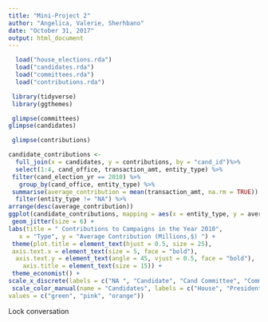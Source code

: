 ```yaml
---
title: "Mini-Project 2"
author: "Angelica, Valerie, Sherhbano"
date: "October 31, 2017"
output: html_document
---
```


```r
  load("house_elections.rda")
  load("candidates.rda")
  load("committees.rda")
  load("contributions.rda")

 library(tidyverse)
 library(ggthemes)

 glimpse(committees)
glimpse(candidates)

 glimpse(contributions)
```



```r
candidate_contributions <-
  full_join(x = candidates, y = contributions, by = "cand_id")%>%
  select(1:4, cand_office, transaction_amt, entity_type) %>%
 filter(cand_election_yr == 2010) %>%
   group_by(cand_office, entity_type) %>%
 summarise(average_contribution = mean(transaction_amt, na.rm = TRUE)) %>%
  filter(entity_type != "NA") %>%
arrange(desc(average_contribution))
ggplot(candidate_contributions, mapping = aes(x = entity_type, y = average_contribution, color = cand_office)) +
 geom_jitter(size = 6) +
labs(title = " Contributions to Campaigns in the Year 2010",
   x = "Type", y = "Average Contribution (Millions,$) ") +
 theme(plot.title = element_text(hjust = 0.5, size = 25), 
 axis.text.x = element_text(size = 5, face = "bold"),
  axis.text.y = element_text(angle = 45, vjust = 0.5, face = "bold"),
    axis.title = element_text(size = 15)) +
 theme_economist() +
scale_x_discrete(labels = c("NA ", "Candidate", "Cand Committee", "Committe", "Individual", "Org", "PAC", "Party Org")) +
 scale_color_manual(name = "Candidates", labels = c("House", "President ", "Senate"), 
values = c("green", "pink", "orange")) 

  ```
 Lock conversation